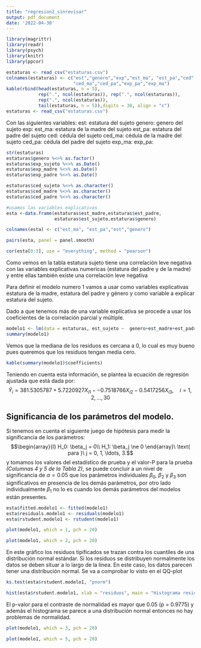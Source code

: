 ```yaml
---
title: "regresion2_sinrevisar"
output: pdf_document
date: '2022-04-30'
---
```

<!-- en portada e introducción dejar claro que lo que se busca es 
 explicar la estatura del sujeto con las variables explicativas que ya 
 sabemos-->


```r
library(magrittr)
library(readr)
library(psych)
library(knitr)
library(ppcor)
```

<!-- disminuir nombre de las columnas para que no se transpongan -->

```r
estaturas <- read_csv("estaturas.csv")
colnames(estaturas) <- c("est","genero","exp","est_ma", "est_pa","ced", 
                         "ced_ma","ced_pa","exp_pa","exp_ma")
kable(rbind(head(estaturas, n = 5),
            rep(".", ncol(estaturas)), rep(".", ncol(estaturas)),
            rep(".", ncol(estaturas)),
            tail(estaturas, n = 5)),digits = 30, align = "c")
estaturas <- read_csv("estaturas.csv")

```

Con las siguientes variables: \newline
est: estatura del sujeto \newline
genero: genero del sujeto \newline
exp:                       \newline     
est_ma: estatura de la madre del sujeto \newline
est_pa: estatura del padre del sujeto \newline
ced: cédula del sujeto \newline
ced_ma: cédula  de la madre del sujeto \newline
ced_pa: cédula del padre del sujeto \newline
exp_ma:                             \newline
exp_pa:                             \newline

```r
str(estaturas)
estaturas$genero %<>% as.factor()
estaturas$exp_sujeto %<>% as.Date()
estaturas$exp_madre %<>% as.Date() 
estaturas$exp_padre %<>% as.Date() 

estaturas$ced_sujeto %<>% as.character()
estaturas$ced_madre %<>% as.character()
estaturas$ced_padre %<>% as.character()
```

```r
#usamos las variables explicativas
esta <-data.frame(estaturas$est_madre,estaturas$est_padre,
                  estaturas$est_sujeto,estaturas$genero)

colnames(esta) <- c("est_ma", "est_pa","est","genero")

pairs(esta, panel = panel.smooth)
```
```r
cor(esta[0:3], use = "everything", method = "pearson")
```


Como vemos en la tabla estatura sujeto tiene una correlación leve negativa con las variables explicativas numericas (estatura del padre y de la madre) y entre ellas también existe una correlación leve negativa 

Para definir el modelo numero 1 vamos a usar como variables explicativas estatura de la madre, estatura del padre y género y como variable a explicar estatura del sujeto.

Dado a que tenemos más de una variable explicativa se procede a usar los coeficientes de la correlación parcial y múltiple.


```r
modelo1 <- lm(data = estaturas, est_sujeto ~  genero+est_madre+est_padre)
summary(modelo1)
```
Vemos que la mediana de los residuos es cercana a 0, lo cual es muy bueno pues queremos que los residuos tengan media cero.

```r
kable(summary(modelo1)$coefficients)
```
Teniendo en cuenta esta información, se plantea la ecuación de regresión ajustada que está dada por:
$$\widehat{Y}_i = 381.5305787 + 5.7220927X_{i1} - -0.7518766X_{i2} - 0.5417256X_{i3} , \quad i = 1, 2, \ldots, 30$$


## Significancia de los parámetros del modelo.

Si tenemos en cuenta el siguiente juego de hipótesis para medir la significancia de los parámetros:
$$\begin{array}{l} H_0: \beta_j = 0\\ H_1: \beta_j \ne 0 \end{array}\ \text{ para }\ j = 0, 1, \ldots, 3.$$
y tomamos los valores del estadístico de prueba y el valor-P para la prueba *(Columnas 4 y 5 de la Tabla 2)*, se puede concluir a un nivel de significancia de $\alpha = 0.05$ que los parámetros individuales $\beta_0$, $\beta_2$ y $\beta_3$ son significativos en presencia de los demás parámetros, por otro lado individualmente $\beta_1$ no lo es cuando los demás parámetros del modelos están presentes.


```r
esta$fitted.modelo1 <- fitted(modelo1)
esta$residuals.modelo1 <- residuals(modelo1)
esta$rstudent.modelo1 <- rstudent(modelo1)
```




```r
plot(modelo1, which = 1, pch = 20)
```

```r
plot(modelo1, which = 2, pch = 20)
```
En este gráfico los residuos tipificados se trazan contra los cuantiles de una distribución normal estándar. Si los residuos se distribuyen normalmente los datos se deben situar a lo largo de la línea. En este caso, los datos parecen tener una distribución normal.
Se va a comprobar lo visto en el QQ-plot
```r
ks.test(esta$rstudent.modelo1, "pnorm")
```


```r
hist(esta$rstudent.modelo1, xlab = "residuos", main = "Histograma residuos")

```

El p-valor para el contraste de normalidad es mayor que 0.05 (p = 0.9775) y además el histograma se parece a una distribución normal entonces no hay problemas de normalidad.

```r
plot(modelo1, which = 3, pch = 20)
```

```r
plot(modelo1, which = 5, pch = 20)

```



